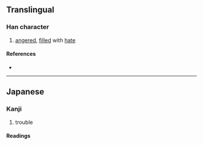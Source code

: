 {{character info/new}}
{{also|惱}}
==Translingual==
{{Han simplified forms|惱|悩|恼}}

===Han character===
{{Han char|rn=61|rad=心|as=07|sn=10|four=|canj=PFUK|ids=⿰忄⿱⺍凶}}

# [[angered]], [[fill]]ed with [[hate]]

====References====
* {{Han ref|kx=0388.341|dkj=10716|dj=0721.240|hdz=42306.161|uh=60A9|ud=24745}}

----

==Japanese==

===Kanji===
{{ja-kanji|grade=c|rs=心07|style=s|kyu=惱}}

# trouble

====Readings====
{{ja-readings
|goon=のう<なう
|kanon=どう<だう
|kun=なや-む, なや-ます, なや-ましい, なやみ
}}